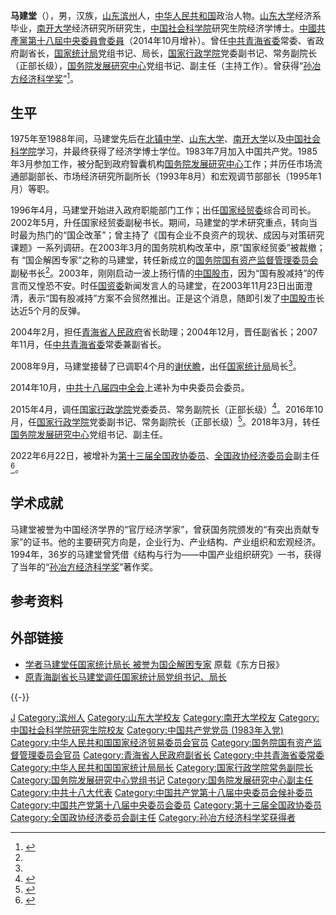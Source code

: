 {{Infobox_officeholder
| name = 马建堂
| image name =Ma Jiantang - Annual Meeting of the New Champions Tianjin 2010.jpg  
| width = 300px
| Sex = 男
| different name =
| party = {{中国共产党|22px}}
| Native place = [[中國|中國]][[山东|山东]]
| date of birth = 1958年4月
| place of birth = [[山东|山东]][[滨州|滨州]]
| date of death = 
| place of death = 
| spouse = 
| relatives = 
| educate = 
*[[山东大学|山东大学]]经济系
*[[南开大学|南开大学]]经济研究所
*[[中国社会科学院|中国社会科学院]]研究生院
| past = 
| work =
*《中国产业结构研究》，1988年
*《周期波动与结构变动》，1989年
*《结构与行为——中国产业组织研究》，1993年
*《世纪之交的国有企业改革研究》，2000年
*《中国国有企业改革的回顾与展望》，2000年
}}
'''马建堂'''（{{bd|1958年|4月29日|catIdx=Ma马}}），男，汉族，[[山东|山东]][[滨州|滨州]]人，[[中华人民共和国|中华人民共和国]]政治人物。[[山东大学|山东大学]]经济系毕业，[[南开大学|南开大学]]经济研究所研究生，[[中国社会科学院|中国社会科学院]]研究生院经济学博士。[[中国共产党第十八届中央委员会委员列表|中國共產黨第十八屆中央委員會委員]]（2014年10月增补）。曾任[[中共青海省委|中共青海省委]]常委、省政府副省长，[[国家统计局|国家统计局]]党组书记、局长，[[国家行政学院|国家行政学院]]党委副书记、常务副院长（正部长级），[[国务院发展研究中心|国务院发展研究中心]]党组书记、副主任（主持工作）。曾获得“[[孙冶方经济科学奖|孙冶方经济科学奖]]”<ref name="委员">{{cite web |url=http://www.zaobao.com/news/china/story20131112-275310 |language= |title=国家统计局局长马建堂 料将出任中央委员 |publisher=联合早报 |date=2013年11月12日 |accessdate= }}{{dead link|date=2018年5月 |bot=InternetArchiveBot |fix-attempted=yes }}</ref>。

== 生平 ==
1975年至1988年间，马建堂先后在[[北镇中学|北镇中学]]、[[山东大学|山东大学]]、[[南开大学|南开大学]]以及[[中国社会科学院|中国社会科学院]]学习，并最终获得了经济学博士学位。1983年7月加入中国共产党。1985年3月参加工作，被分配到政府智囊机构[[国务院发展研究中心|国务院发展研究中心]]工作；并历任市场流通部副部长、市场经济研究所副所长（1993年8月）和宏观调节部部长（1995年1月）等职。

1996年4月，马建堂开始进入政府职能部门工作；出任[[中华人民共和国国家经济贸易委员会|国家经贸委]]综合司司长。2002年5月，升任国家经贸委副秘书长。期间，马建堂的学术研究重点，转向当时最为热门的“国企改革”；曾主持了《国有企业不良资产的现状、成因与对策研究课题》一系列调研。在2003年3月的国务院机构改革中，原“国家经贸委”被裁撤；有 “国企解困专家”之称的马建堂，转任新成立的[[国务院国有资产监督管理委员会|国务院国有资产监督管理委员会]]副秘书长<ref name="委员"/>。2003年，刚刚启动一波上扬行情的[[中国股票市场|中国股市]]，因为“国有股减持”的传言而又惶恐不安。时任[[国务院国有资产监督管理委员会|国资委]]新闻发言人的马建堂，在2003年11月23日出面澄清，表示“国有股减持”方案不会贸然推出。正是这个消息，随即引发了[[中华人民共和国股市|中国股市]]长达近5个月的反弹。

2004年2月，担任[[青海省人民政府|青海省人民政府]]省长助理；2004年12月，晋任副省长；2007年11月，任[[中国共产党青海省委员会|中共青海省委]]常委兼副省长。

2008年9月，马建堂接替了已调职4个月的[[谢伏瞻|谢伏瞻]]，出任[[国家统计局|国家统计局]]局长<ref name="委员"/>。

2014年10月，[[中国共产党第十八届中央委员会第四次全体会议|中共十八届四中全会]]上递补为中央委员会委员。

2015年4月，调任[[国家行政学院|国家行政学院]]党委委员、常务副院长（正部长级）<ref>{{cite web|url=http://finance.sina.com.cn/china/20150421/203322011438.shtml|title=统计局原局长马建堂调任国家行政学院常务副院长|publisher=新浪网|accessdate=2015-04-21|archive-date=2021-05-22|archive-url=https://web.archive.org/web/20210522140855/http://finance.sina.com.cn/china/20150421/203322011438.shtml|dead-url=no}}</ref>。2016年10月，任[[国家行政学院|国家行政学院]]党委副书记、常务副院长（正部长级）<ref>{{cite web|accessdate=2016-10-28|url=http://www.thepaper.cn/newsDetail_forward_1551365|title=马建堂任国家行政学院党委副书记、常务副院长|publisher=澎湃新闻|archive-date=2021-05-22|archive-url=https://web.archive.org/web/20210522140854/http://www.thepaper.cn/newsDetail_forward_1551365|dead-url=no}}</ref>。2018年3月，转任[[国务院发展研究中心|国务院发展研究中心]]党组书记、副主任。

2022年6月22日，被增补为[[中国人民政治协商会议第十三届全国委员会|第十三届全国政协]][[中国人民政治协商会议第十三届全国委员会委员名单|委员]]、[[全国政协经济委员会|全国政协经济委员会]]副主任<ref>{{cite web |title=全国政协十三届常委会第二十二次会议闭幕 汪洋主持并讲话 |url=http://www.news.cn/politics/leaders/2022-06/22/c_1128766968.htm |website=新华网 |accessdate=2022-06-22}}</ref>。

== 学术成就 ==
马建堂被誉为中国经济学界的“官厅经济学家”，曾获国务院颁发的“有突出贡献专家”的证书。他的主要研究方向是，企业行为、产业结构、产业组织和宏观经济。1994年，36岁的马建堂曾凭借《结构与行为——中国产业组织研究》一书，获得了当年的“[[孙冶方经济科学奖|孙冶方经济科学奖]]”著作奖。

== 参考资料 ==
{{reflist}}

== 外部链接 ==
* [http://news.sohu.com/20080923/n259693803.shtml 学者马建堂任国家统计局长 被誉为国企解困专家] {{Wayback|url=http://news.sohu.com/20080923/n259693803.shtml |date=20210522140837 }} 原载《东方日报》
* [https://web.archive.org/web/20080924194722/http://news.xinhuanet.com/fortune/2008-09/22/content_10093158.htm 原青海副省长马建堂调任国家统计局党组书记、局长]

{{-}}
{{start box}}
{{s-ppo|cpc}}
{{s-before|[[王安顺|王安顺]]}}
{{s-title|[[国务院发展研究中心|国务院发展研究中心]]党组书记|2018年3月－2022年6月}}
{{s-after|[[陆昊|陆昊]]}}
{{s-gov|prc}}
{{s-before|[[何家成|何家成]]}}
{{s-title|[[国家行政学院|国家行政学院]]常务副院长|2015年4月－2018年3月}}
{{s-after|[[何毅亭|何毅亭]]}}
{{s-before|[[谢伏瞻|谢伏瞻]]}}
{{s-title|[[国家统计局|国家统计局]]局长|2008年9月－2015年4月}}
{{s-after|[[王保安|王保安]]}}
{{end box}}

{{中华人民共和国国家统计局局长}}

{{Authority control}}
{{DEFAULTSORT:Ma马}}
[[Category:马姓|J]]
[[Category:滨州人|Category:滨州人]]
[[Category:山东大学校友|Category:山东大学校友]]
[[Category:南开大学校友|Category:南开大学校友]]
[[Category:中国社会科学院研究生院校友|Category:中国社会科学院研究生院校友]]
[[Category:中国共产党党员_(1983年入党)|Category:中国共产党党员 (1983年入党)]]
[[Category:中华人民共和国国家经济贸易委员会官员|Category:中华人民共和国国家经济贸易委员会官员]]
[[Category:国务院国有资产监督管理委员会官员|Category:国务院国有资产监督管理委员会官员]]
[[Category:青海省人民政府副省长|Category:青海省人民政府副省长]]
[[Category:中共青海省委常委|Category:中共青海省委常委]]
[[Category:中华人民共和国国家统计局局长|Category:中华人民共和国国家统计局局长]]
[[Category:国家行政学院常务副院长|Category:国家行政学院常务副院长]]
[[Category:国务院发展研究中心党组书记|Category:国务院发展研究中心党组书记]]
[[Category:国务院发展研究中心副主任|Category:国务院发展研究中心副主任]]
[[Category:中共十八大代表|Category:中共十八大代表]]
[[Category:中国共产党第十八届中央委员会候补委员|Category:中国共产党第十八届中央委员会候补委员]]
[[Category:中国共产党第十八届中央委员会委员|Category:中国共产党第十八届中央委员会委员]]
[[Category:第十三届全国政协委员|Category:第十三届全国政协委员]]
[[Category:全国政协经济委员会副主任|Category:全国政协经济委员会副主任]]
[[Category:孙冶方经济科学奖获得者|Category:孙冶方经济科学奖获得者]]